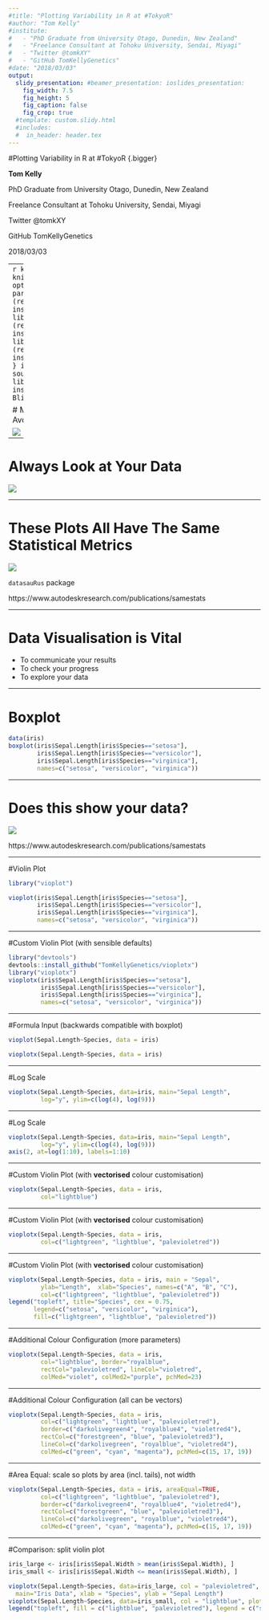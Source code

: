 ```yaml
---
#title: "Plotting Variability in R at #TokyoR"
#author: "Tom Kelly"
#institute:
#   - "PhD Graduate from University Otago, Dunedin, New Zealand"
#   - "Freelance Consultant at Tohoku University, Sendai, Miyagi"
#   - "Twitter @tomkXY"
#   - "GitHub TomKellyGenetics"
#date: "2018/03/03"
output: 
  slidy_presentation: #beamer_presentation: ioslides_presentation: 
    fig_width: 7.5
    fig_height: 5
    fig_caption: false
    fig_crop: true
  #template: custom.slidy.html
  #includes: 
  #  in_header: header.tex
---
```


#Plotting Variability in R at #TokyoR {.bigger}

**Tom Kelly**

PhD Graduate from University Otago, Dunedin, New Zealand

Freelance Consultant at Tohoku University, Sendai, Miyagi

Twitter @tomkXY

GitHub TomKellyGenetics

2018/03/03

---
```r
knitr::opts_chunk$set(echo = TRUE)
knitr::opts_chunk$set(fig.align="center")
options(repos = "https://cran.ism.ac.jp/")
par(mar = c(5.1, 4.1, 4.1, 2.1)-2)
if(!(require("devtools"))){
  install.packages("devtools")
  library("devtools")
}
if(!(require("vioplot"))){
  install.packages("vioplot")
  library("vioplot")
}
if(!(require("gplots"))){
  install.packages("gplots")
  library("gplots")
}
if(!(require("multtest"))){
  source("http://bioconductor.org/biocLite.R")
  library("multtest")
}
install.packages("RColorBrewer") #Colour Blind Friendly
```

# Many Problems in Data Analysis Can be Avoided

![](jackie_chan.png)

---

# Always Look at Your Data
  
![](computer_guy.png)
  
---
  
# These Plots All Have The Same Statistical Metrics 

<div style="width=600px; height=200px">  
![](https://d2f99xq7vri1nk.cloudfront.net/DinoSequentialSmaller.gif)
</div>

`datasauRus` package

https://www.autodeskresearch.com/publications/samestats

---
  
# Data Visualisation is Vital {.bigger}
  
- To communicate your results
- To check your progress
- To explore your data

---
  
# Boxplot
  
```r
data(iris)
boxplot(iris$Sepal.Length[iris$Species=="setosa"], 
        iris$Sepal.Length[iris$Species=="versicolor"],
        iris$Sepal.Length[iris$Species=="virginica"], 
        names=c("setosa", "versicolor", "virginica"))
```

---
  
# Does this show your data? 
  
![](https://d2f99xq7vri1nk.cloudfront.net/BoxViolinSmaller.gif)


https://www.autodeskresearch.com/publications/samestats

---

  
#Violin Plot
  
```r
library("vioplot")
```
```r
vioplot(iris$Sepal.Length[iris$Species=="setosa"], 
        iris$Sepal.Length[iris$Species=="versicolor"], 
        iris$Sepal.Length[iris$Species=="virginica"], 
        names=c("setosa", "versicolor", "virginica"))
```


---
  
#Custom Violin Plot (with sensible defaults)
  
```r
library("devtools")
devtools::install_github("TomKellyGenetics/vioplotx")
library("vioplotx")
vioplotx(iris$Sepal.Length[iris$Species=="setosa"], 
         iris$Sepal.Length[iris$Species=="versicolor"], 
         iris$Sepal.Length[iris$Species=="virginica"], 
         names=c("setosa", "versicolor", "virginica"))
```

---
  
#Formula Input (backwards compatible with boxplot)
  
```r
vioplot(Sepal.Length~Species, data = iris)
```

```r
vioplotx(Sepal.Length~Species, data = iris)
```

---
  
#Log Scale
  
```r
vioplotx(Sepal.Length~Species, data=iris, main="Sepal Length", 
         log="y", ylim=c(log(4), log(9)))
```

---
  
#Log Scale
  
```r
vioplotx(Sepal.Length~Species, data=iris, main="Sepal Length", 
         log="y", ylim=c(log(4), log(9)))
axis(2, at=log(1:10), labels=1:10)
```

---
  
#Custom Violin Plot  (with **vectorised** colour customisation)
  
  
```r
vioplotx(Sepal.Length~Species, data = iris, 
         col="lightblue")
```

---
  
#Custom Violin Plot (with **vectorised** colour customisation)
  
```r
vioplotx(Sepal.Length~Species, data = iris, 
         col=c("lightgreen", "lightblue", "palevioletred"))
```

---
  
#Custom Violin Plot (with **vectorised** colour customisation)

```r
vioplotx(Sepal.Length~Species, data = iris, main = "Sepal", 
         ylab="Length",  xlab="Species", names=c("A", "B", "C"),
         col=c("lightgreen", "lightblue", "palevioletred"))
legend("topleft", title="Species", cex = 0.75,
       legend=c("setosa", "versicolor", "virginica"), 
       fill=c("lightgreen", "lightblue", "palevioletred"))
```


---
  
#Additional Colour Configuration (more parameters)
  
```r
vioplotx(Sepal.Length~Species, data = iris, 
         col="lightblue", border="royalblue",
         rectCol="palevioletred", lineCol="violetred",
         colMed="violet", colMed2="purple", pchMed=23)
```

---
  
#Additional Colour Configuration (all can be vectors)

```r
vioplotx(Sepal.Length~Species, data = iris,
         col=c("lightgreen", "lightblue", "palevioletred"), 
         border=c("darkolivegreen4", "royalblue4", "violetred4"),
         rectCol=c("forestgreen", "blue", "palevioletred3"),
         lineCol=c("darkolivegreen", "royalblue", "violetred4"),
         colMed=c("green", "cyan", "magenta"), pchMed=c(15, 17, 19))
```


---
  
#Area Equal: scale so plots by area (incl. tails), not width
  
```r
vioplotx(Sepal.Length~Species, data = iris, areaEqual=TRUE,
         col=c("lightgreen", "lightblue", "palevioletred"), 
         border=c("darkolivegreen4", "royalblue4", "violetred4"),
         rectCol=c("forestgreen", "blue", "palevioletred3"),
         lineCol=c("darkolivegreen", "royalblue", "violetred4"),
         colMed=c("green", "cyan", "magenta"), pchMed=c(15, 17, 19))
```


---
  
#Comparison: split violin plot
  

```r
iris_large <- iris[iris$Sepal.Width > mean(iris$Sepal.Width), ]
iris_small <- iris[iris$Sepal.Width <= mean(iris$Sepal.Width), ]
```

```r
vioplotx(Sepal.Length~Species, data=iris_large, col = "palevioletred", plotCentre = "line", side = "right",
  main="Iris Data", xlab = "Species", ylab = "Sepal Length")
vioplotx(Sepal.Length~Species, data=iris_small, col = "lightblue", plotCentre = "line", side = "left", add = T)
legend("topleft", fill = c("lightblue", "palevioletred"), legend = c("small", "large"), title = "Sepal Width", cex=1.25)
```

